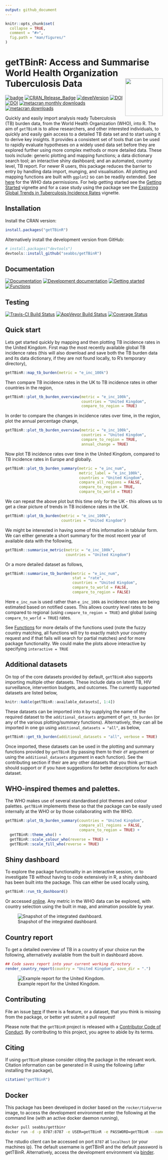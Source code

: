 ```yaml
---
output: github_document
---
```


```r
knitr::opts_chunk$set(
  collapse = TRUE,
  comment = "#>",
  fig.path = "man/figures/"
)
```

# getTBinR: Access and Summarise World Health Organization Tuberculosis Data  <img src="man/figures/logo.png" align="right" alt="" width="120" />

[![badge](https://img.shields.io/badge/Launch-getTBinR-blue.svg)](https://mybinder.org/v2/gh/seabbs/getTBinR/master?urlpath=rstudio) 
[![CRAN_Release_Badge](http://www.r-pkg.org/badges/version-ago/getTBinR)](https://CRAN.R-project.org/package=getTBinR)
[![develVersion](https://img.shields.io/badge/devel%20version-0.7.1-blue.svg?style=flat)](https://github.com/seabbs/getTBinR)
[![DOI](https://zenodo.org/badge/112591837.svg)](https://zenodo.org/badge/latestdoi/112591837)
[![DOI](http://joss.theoj.org/papers/10.21105/joss.01260/status.svg)](https://doi.org/10.21105/joss.01260)
[![metacran monthly downloads](http://cranlogs.r-pkg.org/badges/getTBinR)](https://cran.r-project.org/package=getTBinR)
[![metacran downloads](http://cranlogs.r-pkg.org/badges/grand-total/getTBinR?color=ff69b4)](https://cran.r-project.org/package=getTBinR)

Quickly and easily import analysis ready Tuberculosis (TB) burden data, from the World Health Organization (WHO), into R. The aim of `getTBinR` is to allow researchers, and other interested individuals, to quickly and easily gain access to a detailed TB data set and to start using it to derive key insights. It provides a consistent set of tools that can be used to rapidly evaluate hypotheses on a widely used data set before they are explored further using more complex methods or more detailed data. These tools include: generic plotting and mapping functions; a data dictionary search tool; an interactive shiny dashboard; and an automated, country level, TB report. For newer R users, this package reduces the barrier to entry by handling data import, munging, and visualisation. All plotting and mapping functions are built with `ggplot2` so can be readily extended. See [here](http://www.who.int/about/copyright/en/) for the WHO data permissions. For help getting started see the [Getting Started](https://www.samabbott.co.uk/getTBinR/articles/intro.html) vignette and for a case study using the package see the [Exploring Global Trends in Tuberculosis Incidence Rates](https://www.samabbott.co.uk/getTBinR/articles/case_study_global_trends.html) vignette.

## Installation

Install the CRAN version:

```r
install.packages("getTBinR")
```

Alternatively install the development version from GitHub:

```r
# install.packages("devtools")
devtools::install_github("seabbs/getTBinR")
```

## Documentation

[![Documentation](https://img.shields.io/badge/Documentation-release-lightgrey.svg?style=flat)](https://www.samabbott.co.uk/getTBinR/)
[![Development documentation](https://img.shields.io/badge/Documentation-development-lightblue.svg?style=flat)](https://www.samabbott.co.uk/getTBinR/dev)
[![Getting started](https://img.shields.io/badge/Documentation-getting started-yellow.svg?style=flat)](https://www.samabbott.co.uk/getTBinR/articles/intro.html)
[![Functions](https://img.shields.io/badge/Documentation-functions-orange.svg?style=flat)](https://www.samabbott.co.uk/getTBinR/reference/index.html)


## Testing

[![Travis-CI Build Status](https://travis-ci.org/seabbs/getTBinR.svg?branch=master)](https://travis-ci.org/seabbs/getTBinR)
[![AppVeyor Build Status](https://ci.appveyor.com/api/projects/status/github/seabbs/getTBinR?branch=master&svg=true)](https://ci.appveyor.com/project/seabbs/getTBinR)
[![Coverage Status](https://img.shields.io/codecov/c/github/seabbs/getTBinR/master.svg)](https://codecov.io/github/seabbs/getTBinR?branch=master)

## Quick start

Lets get started quickly by mapping and then plotting TB incidence rates in the United Kingdom. First map the most recently available global TB incidence rates (this will also download and save both the TB burden data and its data dictionary, if they are not found locally, to R's temporary directory),

```r
getTBinR::map_tb_burden(metric = "e_inc_100k")
```

Then compare TB incidence rates in the UK to TB incidence rates in other countries in the region,

```r
getTBinR::plot_tb_burden_overview(metric = "e_inc_100k",
                                  countries = "United Kingdom",
                                  compare_to_region = TRUE)
```

In order to compare the changes in incidence rates over time, in the region, plot the annual percentage change,

```r
getTBinR::plot_tb_burden_overview(metric = "e_inc_100k",
                                  countries = "United Kingdom",
                                  compare_to_region = TRUE,
                                  annual_change = TRUE)
```

Now plot TB incidence rates over time in the United Kingdom, compared to TB incidence rates in Europe and globally. 

```r
getTBinR::plot_tb_burden_summary(metric = "e_inc_num",
                                 metric_label = "e_inc_100k",
                                 countries = "United Kingdom",
                                 compare_all_regions = FALSE,
                                 compare_to_region = TRUE,
                                 compare_to_world = TRUE)
```

We can repeat the above plot but this time only for the UK - this allows us to get a clear picture of trends in TB incidence rates in the UK.

```r
getTBinR::plot_tb_burden(metric = "e_inc_100k",
                         countries = "United Kingdom")
```

We might be interested in having some of this information in tablular form. We can either generate a short summary for the most recent year of available data with the following, 

```r
getTBinR::summarise_metric(metric = "e_inc_100k",
                           countries = "United Kingdom")
```


Or a more detailed dataset as follows, 

```r
getTBinR::summarise_tb_burden(metric = "e_inc_num",
                              stat = "rate",
                              countries = "United Kingdom", 
                              compare_to_world = FALSE, 
                              compare_to_region = FALSE) 

```

Here `e_inc_num` is used rather than `e_inc_100k` as incidence rates are being estimated based on notified cases. This allows country level rates to be compared to regional (using `compare_to_region = TRUE`) and global (using `compare_to_world = TRUE`) rates.

See [Functions](https://www.samabbott.co.uk/getTBinR/reference/index.html) for more details of the functions used (note the fuzzy country matching, all functions will try to exactly match your country request and if that fails will search for partial matches) and for more package functionality. We could make the plots above interactive by specifying `interactive = TRUE`


## Additional datasets

On top of the core datasets provided by default, `getTBinR` also supports importing multiple other datasets. These include data on latent TB, HIV surveillance, intervention budgets, and outcomes. The currently supported datasets are listed below,

```r
knitr::kable(getTBinR::available_datasets[, 1:4])
```

These datasets can be imported into `R` by supplying the name of the required dataset to the `additional_datasets` argument of `get_tb_burden` (or any of the various plotting/summary functions). Alternatively, they can all be imported in one go using `additional_datasets = "all"`, as below, 

```r
getTBinR::get_tb_burden(additional_datasets = "all", verbose = TRUE)
```

Once imported, these datasets can be used in the plotting and summary functions provided by `getTBinR` (by passing them to their `df` argument or using the `additional_datasets` argument in each function). See the contributing section if their are any other datasets that you think `getTBinR` should support or if you have suggestions for better descriptions for each dataset.

## WHO-inspired themes and palettes. 

The WHO makes use of several standardised plot themes and colour palettes. `getTBinR` implements these so that the package can be easily used internally at the WHO or by those collaborating with the WHO. 

```r
getTBinR::plot_tb_burden_summary(countries = "United Kingdom", 
                                 compare_all_regions = FALSE, 
                                 compare_to_region = TRUE) +
  getTBinR::theme_who() +
  getTBinR::scale_colour_who(reverse = TRUE) +
  getTBinR::scale_fill_who(reverse = TRUE)
```

## Shiny dashboard

To explore the package functionality in an interactive session, or to investigate TB without having to code extensively in R, a shiny dashboard has been built into the package. This can either be used locally using, 

```r
getTBinR::run_tb_dashboard()
```

Or accessed [online](http://www.seabbs.co.uk/shiny/ExploreGlobalTB). Any metric in the WHO data can be explored, with country selection using the built in map, and animation possible by year.

![Snapshot of the integrated dashboard.](man/figures/ExploreGlobalTB.png)


## Country report

To get a detailed overview of TB in a country of your choice run the following, alternatively available from the built in dashboard above.

```r
## Code saves report into your current working directory
render_country_report(country = "United Kingdom", save_dir = ".")
```

![Example report for the United Kingdom.](man/figures/ExampleCountryReport.png)


## Contributing

File an issue [here](https://github.com/seabbs/getTBinR/issues) if there is a feature, or a dataset, that you think is missing from the package, or better yet submit a pull request!

Please note that the `getTBinR` project is released with a [Contributor Code of Conduct](https://github.com/seabbs/getTBinR/blob/master/.github/CODE_OF_CONDUCT.md). By contributing to this project, you agree to abide by its terms.

## Citing 

If using `getTBinR` please consider citing the package in the relevant work. Citation information can be generated in R using the following (after installing the package),

```r
citation("getTBinR")
```

## Docker

This package has been developed in docker based on the `rocker/tidyverse` image, to access the  development environment enter the following at the command line (with an active docker daemon running),

```bash
docker pull seabbs/gettbinr
docker run -d -p 8787:8787 -e USER=getTBinR -e PASSWORD=getTBinR --name getTBinR seabbs/gettbinr
```

The rstudio client can be accessed on port `8787` at `localhost` (or your machines ip). The default username is getTBinR and the default password is getTBinR. Alternatively, access the development environment via [binder](https://mybinder.org/v2/gh/seabbs/getTBinR/master?urlpath=rstudio).

